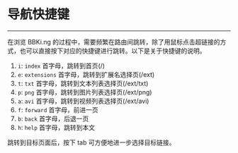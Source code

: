 # 导航快捷键

---

在浏览 BBKi.ng 的过程中，需要频繁在路由间跳转，除了用鼠标点击超链接的方式，也可以直接按下对应的快捷键进行跳转。以下是关于快捷键的说明。

1. `i`: `index` 首字母，跳转到首页(/)
2. `e`: `extensions` 首字母，跳转到扩展名选择页(/ext)
3. `t`: `txt` 首字母，跳转到文本列表选择页(/ext/txt)
4. `p`: `png` 首字母，跳转到图片列表选择页(/ext/png)
5. `a`: `avi` 首字母，跳转到视频列表选择页(/ext/avi)
6. `f`: `forward` 首字母，前进一页
7. `b`: `back` 首字母，后退一页
8. `h`: `help` 首字母，跳转到本文

跳转到目标页面后，按下 tab 可方便地进一步选择目标链接。
